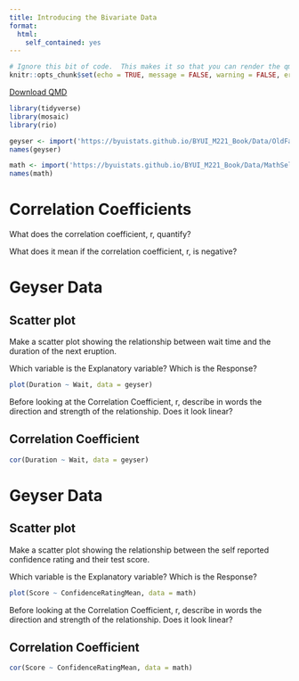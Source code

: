 ```yaml
---
title: Introducing the Bivariate Data
format:
  html:
    self_contained: yes
---
```

```r
# Ignore this bit of code.  This makes it so that you can render the qmd file even when there are errors in your code.
knitr::opts_chunk$set(echo = TRUE, message = FALSE, warning = FALSE, error = TRUE)
```
<a href="../Downloads/Workbooks/Bivariate_Data_Intro.qmd" download="../Downloads/Workbooks/Bivariate_Data_Intro.qmd" type="text/markdown" download class="button-download">
    Download QMD
</a>


```r

library(tidyverse)
library(mosaic)
library(rio)

geyser <- import('https://byuistats.github.io/BYUI_M221_Book/Data/OldFaithful.xlsx')
names(geyser)

math <- import('https://byuistats.github.io/BYUI_M221_Book/Data/MathSelfEfficacy.xlsx')
names(math)

```


# Correlation Coefficients

What does the correlation coefficient, r, quantify?

What does it mean if the correlation coefficient, r, is negative?


# Geyser Data

## Scatter plot

Make a scatter plot showing the relationship between wait time and the duration of the next eruption.

Which variable is the Explanatory variable?  Which is the Response?

```r

plot(Duration ~ Wait, data = geyser)

```

Before looking at the Correlation Coefficient, r, describe in words the direction and strength of the relationship.  Does it look linear?

## Correlation Coefficient

```r

cor(Duration ~ Wait, data = geyser)

```



# Geyser Data

## Scatter plot

Make a scatter plot showing the relationship between the self reported confidence rating and their test score.

Which variable is the Explanatory variable?  Which is the Response?


```r

plot(Score ~ ConfidenceRatingMean, data = math)

```

Before looking at the Correlation Coefficient, r, describe in words the direction and strength of the relationship.  Does it look linear?

## Correlation Coefficient

```r

cor(Score ~ ConfidenceRatingMean, data = math)

```







